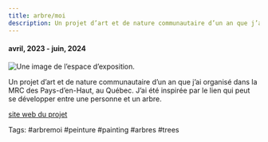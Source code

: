 ```yaml
---
title: arbre/moi
description: Un projet d’art et de nature communautaire d’un an que j’ai organisé dans la MRC des Pays-d’en-Haut, au Québec.
---
```


#### avril, 2023 - juin, 2024

![Une image de l’espace d’exposition.](@assets/arbre-moi/cover.jpg)


Un projet d’art et de nature communautaire d’un an que j’ai organisé dans la MRC des Pays-d’en-Haut, au Québec. J’ai été inspirée par le lien qui peut se développer entre une personne et un arbre.

[site web du projet](https://arbre-moi.tumblr.com/)

Tags: #arbremoi #peinture #painting #arbres #trees